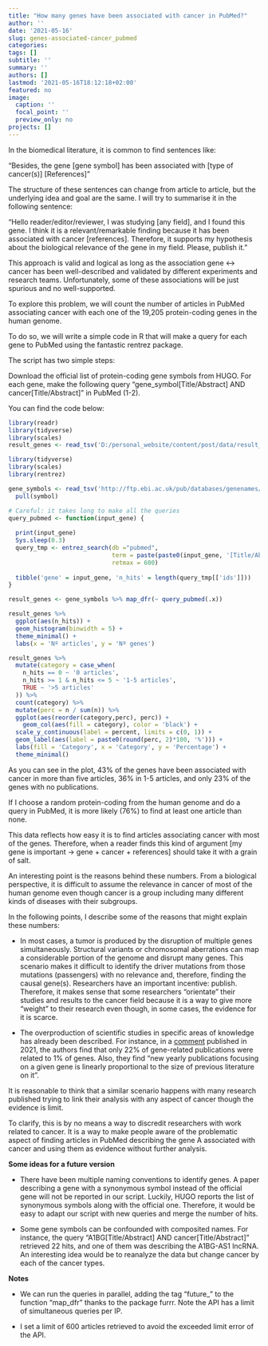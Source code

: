 ```yaml
---
title: "How many genes have been associated with cancer in PubMed?"
author: ''
date: '2021-05-16'
slug: genes-associated-cancer_pubmed
categories: 
tags: []
subtitle: ''
summary: ''
authors: []
lastmod: '2021-05-16T18:12:18+02:00'
featured: no
image:
  caption: ''
  focal_point: ''
  preview_only: no
projects: []
---
```


In the biomedical literature, it is common to find sentences like:

"Besides, the gene [gene symbol] has been associated with [type of cancer(s)] [References]"

The structure of these sentences can change from article to article, but the underlying idea and goal are the same. I will try to summarise it in the following sentence:

"Hello reader/editor/reviewer, I was studying [any field], and I found this gene. I think it is a relevant/remarkable finding because it has been associated with cancer [references]. Therefore, it supports my hypothesis about the biological relevance of the gene in my field. Please, publish it."

This approach is valid and logical as long as the association gene <-> cancer has been well-described and validated by different experiments and research teams. Unfortunately, some of these associations will be just spurious and no well-supported.

To explore this problem, we will count the number of articles in PubMed associating cancer with each one of the 19,205 protein-coding genes in the human genome.

To do so, we will write a simple code in R that will make a query for each gene to PubMed using the fantastic rentrez package.

The script has two simple steps:

Download the official list of protein-coding gene symbols from HUGO.
For each gene, make the following query "gene_symbol[Title/Abstract] AND cancer[Title/Abstract]" in PubMed (1-2).

You can find the code below:

```r
library(readr)
library(tidyverse)
library(scales)
result_genes <- read_tsv('D:/personal_website/content/post/data/result_genes.tsv')
```


```r
library(tidyverse)
library(scales)
library(rentrez)

gene_symbols <- read_tsv('http://ftp.ebi.ac.uk/pub/databases/genenames/hgnc/tsv/locus_types/gene_with_protein_product.txt') %>% 
  pull(symbol)

# Careful: it takes long to make all the queries
query_pubmed <- function(input_gene) {
  
  print(input_gene)
  Sys.sleep(0.3)
  query_tmp <- entrez_search(db ="pubmed", 
                             term = paste(paste0(input_gene, '[Title/Abstract]'),' AND ', 'cancer[Title/Abstract]'), 
                             retmax = 600)
  
  tibble('gene' = input_gene, 'n_hits' = length(query_tmp[['ids']]))
}

result_genes <- gene_symbols %>% map_dfr(~ query_pubmed(.x))
```

```r

result_genes %>%
  ggplot(aes(n_hits)) +
  geom_histogram(binwidth = 5) +
  theme_minimal() +
  labs(x = 'Nº articles', y = 'Nº genes')

result_genes %>%
  mutate(category = case_when(
    n_hits == 0 ~ '0 articles',
    n_hits >= 1 & n_hits <= 5 ~ '1-5 articles',
    TRUE ~ '>5 articles'
  )) %>% 
  count(category) %>%
  mutate(perc = n / sum(n)) %>%
  ggplot(aes(reorder(category,perc), perc)) +
    geom_col(aes(fill = category), color = 'black') +
  scale_y_continuous(label = percent, limits = c(0, 1)) +
  geom_label(aes(label = paste0(round(perc, 2)*100, '%'))) +
  labs(fill = 'Category', x = 'Category', y = 'Percentage') +
  theme_minimal()

```



As you can see in the plot, 43% of the genes have been associated with cancer in more than five articles, 36% in 1-5 articles, and only 23% of the genes with no publications. 

If I choose a random protein-coding from the human genome and do a query in PubMed, it is more likely (76%) to find at least one article than none.

This data reflects how easy it is to find articles associating cancer with most of the genes. Therefore, when a reader finds this kind of argument [my gene is important -> gene + cancer + references] should take it with a grain of salt.

An interesting point is the reasons behind these numbers. From a biological perspective, it is difficult to assume the relevance in cancer of most of the human genome even though cancer is a group including many different kinds of diseases with their subgroups. 

In the following points, I describe some of the reasons that might explain these numbers:

* In most cases, a tumor is produced by the disruption of multiple genes simultaneously. Structural variants or chromosomal aberrations can map a considerable portion of the genome and disrupt many genes. This scenario makes it difficult to identify the driver mutations from those mutations (passengers) with no relevance and, therefore, finding the causal gene(s).
Researchers have an important incentive: publish. Therefore, it makes sense that some researchers "orientate" their studies and results to the cancer field because it is a way to give more "weight" to their research even though, in some cases, the evidence for it is scarce. 

* The overproduction of scientific studies in specific areas of knowledge has already been described. For instance, in a [comment](https://www.nature.com/articles/d41586-021-00314-6) published in 2021, the authors find that only 22% of gene-related publications were related to 1% of genes. Also, they find  "new yearly publications focusing on a given gene is linearly proportional to the size of previous literature on it". 

It is reasonable to think that a similar scenario happens with many research published trying to link their analysis with any aspect of cancer though the evidence is limit.

To clarify, this is by no means a way to discredit researchers with work related to cancer. It is a way to make people aware of the problematic aspect of finding articles in PubMed describing the gene A associated with cancer and using them as evidence without further analysis.


**Some ideas for a future version**

* There have been multiple naming conventions to identify genes. A paper describing a gene with a synonymous symbol instead of the official gene will not be reported in our script. Luckily, HUGO reports the list of synonymous symbols along with the official one. Therefore, it would be easy to adapt our script with new queries and merge the number of hits.

* Some gene symbols can be confounded with composited names. For instance, the query "A1BG[Title/Abstract] AND cancer[Title/Abstract]" retrieved 22 hits, and one of them was describing the A1BG-AS1 lncRNA.
An interesting idea would be to reanalyze the data but change cancer by each of the cancer types.

**Notes**

* We can run the queries in parallel, adding the tag "future_" to the function "map_dfr" thanks to the package furrr. Note the API has a limit of simultaneous queries per IP.

* I set a limit of 600 articles retrieved to avoid the exceeded limit error of the API.













